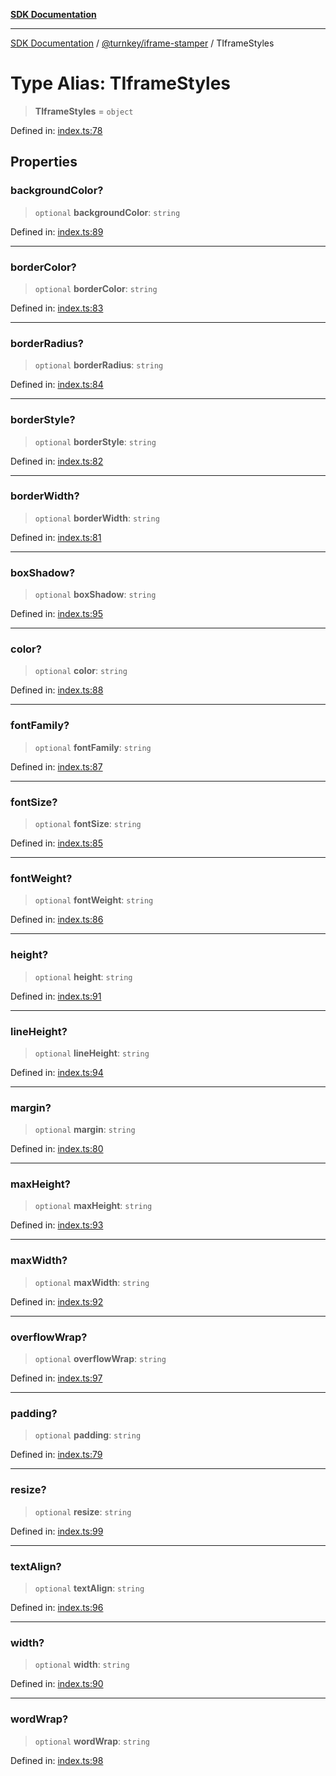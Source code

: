 [**SDK Documentation**](../../../README.mdx)

***

[SDK Documentation](../../../packages.mdx) / [@turnkey/iframe-stamper](../README.mdx) / TIframeStyles

# Type Alias: TIframeStyles

> **TIframeStyles** = `object`

Defined in: [index.ts:78](https://github.com/tkhq/sdk/blob/e1b1a69bdd608320aaf03cc2dbbf68dc0c52b28d/packages/iframe-stamper/src/index.ts#L78)

## Properties

### backgroundColor?

> `optional` **backgroundColor**: `string`

Defined in: [index.ts:89](https://github.com/tkhq/sdk/blob/e1b1a69bdd608320aaf03cc2dbbf68dc0c52b28d/packages/iframe-stamper/src/index.ts#L89)

***

### borderColor?

> `optional` **borderColor**: `string`

Defined in: [index.ts:83](https://github.com/tkhq/sdk/blob/e1b1a69bdd608320aaf03cc2dbbf68dc0c52b28d/packages/iframe-stamper/src/index.ts#L83)

***

### borderRadius?

> `optional` **borderRadius**: `string`

Defined in: [index.ts:84](https://github.com/tkhq/sdk/blob/e1b1a69bdd608320aaf03cc2dbbf68dc0c52b28d/packages/iframe-stamper/src/index.ts#L84)

***

### borderStyle?

> `optional` **borderStyle**: `string`

Defined in: [index.ts:82](https://github.com/tkhq/sdk/blob/e1b1a69bdd608320aaf03cc2dbbf68dc0c52b28d/packages/iframe-stamper/src/index.ts#L82)

***

### borderWidth?

> `optional` **borderWidth**: `string`

Defined in: [index.ts:81](https://github.com/tkhq/sdk/blob/e1b1a69bdd608320aaf03cc2dbbf68dc0c52b28d/packages/iframe-stamper/src/index.ts#L81)

***

### boxShadow?

> `optional` **boxShadow**: `string`

Defined in: [index.ts:95](https://github.com/tkhq/sdk/blob/e1b1a69bdd608320aaf03cc2dbbf68dc0c52b28d/packages/iframe-stamper/src/index.ts#L95)

***

### color?

> `optional` **color**: `string`

Defined in: [index.ts:88](https://github.com/tkhq/sdk/blob/e1b1a69bdd608320aaf03cc2dbbf68dc0c52b28d/packages/iframe-stamper/src/index.ts#L88)

***

### fontFamily?

> `optional` **fontFamily**: `string`

Defined in: [index.ts:87](https://github.com/tkhq/sdk/blob/e1b1a69bdd608320aaf03cc2dbbf68dc0c52b28d/packages/iframe-stamper/src/index.ts#L87)

***

### fontSize?

> `optional` **fontSize**: `string`

Defined in: [index.ts:85](https://github.com/tkhq/sdk/blob/e1b1a69bdd608320aaf03cc2dbbf68dc0c52b28d/packages/iframe-stamper/src/index.ts#L85)

***

### fontWeight?

> `optional` **fontWeight**: `string`

Defined in: [index.ts:86](https://github.com/tkhq/sdk/blob/e1b1a69bdd608320aaf03cc2dbbf68dc0c52b28d/packages/iframe-stamper/src/index.ts#L86)

***

### height?

> `optional` **height**: `string`

Defined in: [index.ts:91](https://github.com/tkhq/sdk/blob/e1b1a69bdd608320aaf03cc2dbbf68dc0c52b28d/packages/iframe-stamper/src/index.ts#L91)

***

### lineHeight?

> `optional` **lineHeight**: `string`

Defined in: [index.ts:94](https://github.com/tkhq/sdk/blob/e1b1a69bdd608320aaf03cc2dbbf68dc0c52b28d/packages/iframe-stamper/src/index.ts#L94)

***

### margin?

> `optional` **margin**: `string`

Defined in: [index.ts:80](https://github.com/tkhq/sdk/blob/e1b1a69bdd608320aaf03cc2dbbf68dc0c52b28d/packages/iframe-stamper/src/index.ts#L80)

***

### maxHeight?

> `optional` **maxHeight**: `string`

Defined in: [index.ts:93](https://github.com/tkhq/sdk/blob/e1b1a69bdd608320aaf03cc2dbbf68dc0c52b28d/packages/iframe-stamper/src/index.ts#L93)

***

### maxWidth?

> `optional` **maxWidth**: `string`

Defined in: [index.ts:92](https://github.com/tkhq/sdk/blob/e1b1a69bdd608320aaf03cc2dbbf68dc0c52b28d/packages/iframe-stamper/src/index.ts#L92)

***

### overflowWrap?

> `optional` **overflowWrap**: `string`

Defined in: [index.ts:97](https://github.com/tkhq/sdk/blob/e1b1a69bdd608320aaf03cc2dbbf68dc0c52b28d/packages/iframe-stamper/src/index.ts#L97)

***

### padding?

> `optional` **padding**: `string`

Defined in: [index.ts:79](https://github.com/tkhq/sdk/blob/e1b1a69bdd608320aaf03cc2dbbf68dc0c52b28d/packages/iframe-stamper/src/index.ts#L79)

***

### resize?

> `optional` **resize**: `string`

Defined in: [index.ts:99](https://github.com/tkhq/sdk/blob/e1b1a69bdd608320aaf03cc2dbbf68dc0c52b28d/packages/iframe-stamper/src/index.ts#L99)

***

### textAlign?

> `optional` **textAlign**: `string`

Defined in: [index.ts:96](https://github.com/tkhq/sdk/blob/e1b1a69bdd608320aaf03cc2dbbf68dc0c52b28d/packages/iframe-stamper/src/index.ts#L96)

***

### width?

> `optional` **width**: `string`

Defined in: [index.ts:90](https://github.com/tkhq/sdk/blob/e1b1a69bdd608320aaf03cc2dbbf68dc0c52b28d/packages/iframe-stamper/src/index.ts#L90)

***

### wordWrap?

> `optional` **wordWrap**: `string`

Defined in: [index.ts:98](https://github.com/tkhq/sdk/blob/e1b1a69bdd608320aaf03cc2dbbf68dc0c52b28d/packages/iframe-stamper/src/index.ts#L98)
